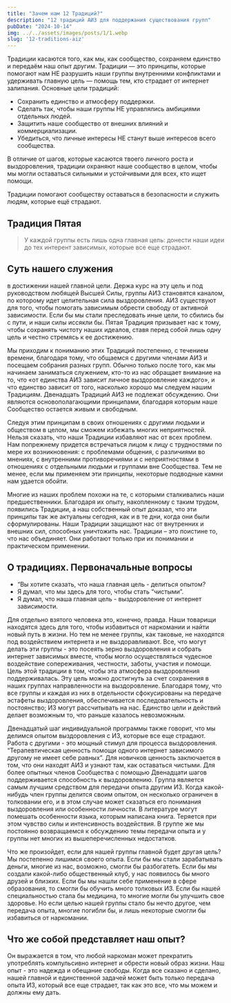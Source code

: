 ```yaml
---
title: "Зачем нам 12 Традиций?"
description: "12 традиций АИЗ для поддержания существования групп"
pubDate: "2024-10-14"
img: ../../assets/images/posts/1/1.webp
slug: '12-traditions-aiz'
---
```


Традиции касаются того, как мы, как сообщество, сохраняем единство и передаём наш опыт другим. Традиции — это принципы, которые помогают нам НЕ разрушить наши группы внутренними конфликтами и удерживать главную цель — помощь тем, кто страдает от интернет залипания. Основные цели традиций:

- Сохранить единство и атмосферу поддержки.
- Сделать так, чтобы наши группы НЕ управлялись амбициями отдельных людей.
- Защитить наше сообщество от внешних влияний и коммерциализации.
- Убедиться, что личные интересы НЕ станут выше интересов всего сообщества.

В отличие от шагов, которые касаются твоего личного роста и выздоровления, традиции охраняют наше сообщество в целом, чтобы мы могли оставаться сильными и устойчивыми для всех, кто ищет помощи.

Традиции помогают сообществу оставаться в безопасности и служить людям, которые ещё страдают.

## Традиция Пятая

> У каждой группы есть лишь одна главная цель: донести наши идеи до тех интерент зависимых, которые все еще страдают.

## Суть нашего служения

в достижении нашей главной цели. Держа курс на эту цель и под руководством любящей Высшей Силы, группы АИЗ становятся каналом, по которому идет целительная сила выздоровления. АИЗ существуют для того, чтобы помогать зависимым обрести свободу от активной зависимости. Если бы мы стали преследовать иные цели, то сбились бы с пути, и наши силы иссякли бы. Пятая Традиция призывает нас к тому, чтобы сохранять чистоту наших идеалов, ставя перед собой лишь одну цель и честно стремясь к ее достижению.

Мы приходим к пониманию этих Традиций постепенно, с течением времени, благодаря тому, что общаемся с другими членами АИЗ и посещаем собрания разных групп. Обычно только после того, как мы начинаем заниматься служением, кто-то из нас обращает внимание на то, что «от единства АИЗ зависит личное выздоровление каждого», и что единство зависит от того, насколько хорошо мы следуем нашим Традициям. Двенадцать Традиций АИЗ не подлежат обсуждению. Они являются основополагающими принципами, благодаря которым наше Сообщество остается живым и свободным.

Следуя этим принципам в своих отношениях с другими людьми и обществом в целом, мы сможем избежать многих неприятностей. Нельзя сказать, что наши Традиции избавляют нас от всех проблем. Нам попрежнему придется встречаться лицом к лицу с трудностями по мере их возникновения: с проблемами общения, с различиями во мнениях, с внутренними противоречиями и с неприятностями в отношениях с отдельными людьми и группами вне Сообщества. Тем не менее, если мы применяем эти принципы, некоторые подводные камни нам удается обойти.

Многие из наших проблем похожи на те, с которыми сталкивались наши предшественники. Благодаря их опыту, накопленному с таким трудом, появились Традиции, а наш собственный опыт доказал, что эти принципы так же актуальны сегодня, как и в те дни, когда они были сформулированы. Наши Традиции защищают нас от внутренних и внешних сил, способных уничтожить нас. Традиции – это поистине то, что нас объединяет. Они работают только при их понимании и практическом применении.

## О традициях. Первоначальные вопросы

- “Вы хотите сказать, что наша главная цель - делиться опытом? 
- Я думал, что мы здесь для того, чтобы стать “чистыми”. 
- Я думал, что наша главная цель - выздоровление от интернет зависимости. 

Для отдельно взятого человека это, конечно, правда. Наши товарищи находятся здесь для того, чтобы избавиться от наркомании и найти новый путь в жизни. Но тем не менее группы, как таковые, не находятся под воздействием интернета и не выздоравливают. Все, что могут делать эти группы - это посеять зерно выздоровления и собрать интернет зависимых вместе, чтобы могло осуществляться чудесное воздействие сопереживания, честности, заботы, участия и помощи. Цель этой традиции в том, чтобы эта атмосфера выздоровления поддерживалась. Эту цель можно достигнуть за счет сохранения в наших группах направленности на выздоровление. Благодаря тому, что все группы и каждая из них в отдельности сфокусированы на передаче эстафеты выздоровления, обеспечивается последовательность и постоянство; ИЗ могут рассчитывать на нас. Единство цели и действий делает возможным то, что раньше казалось невозможным.

Двенадцатый шаг индивидуальной программы также говорит, что мы делимся опытом выздоровления с ИЗ, которые все еще страдают. Работа с другими - это мощный стимул для процесса выздоровления. “Терапевтическая ценность помощи одного интернет зависимого другому не имеет себе равных”. Для новичков ценность заключается в том, что они находят АИЗ и узнают там, как оставаться чистыми. Для более опытных членов Сообщества с помощью Двенадцати шагов поддерживается способность к выздоровлению. Группа является самым лучшим средством для передачи опыта другим ИЗ. Когда какой-нибудь член группы делится своим опытом, он несколько ограничен в толковании его, и в этом случае может сказаться его понимания выздоровления или особенности личности. В литературе могут помешать особенности языка, которым написана книга. Теряется при этом чувство силы и интенсивность воздействия. В группе же мы постоянно возвращаемся к обсуждению темы передачи опыта и у группы нет многих из вышеперечисленных недостатков.

Что же произойдет, если для нашей группы главной будет другая цель? Мы постепенно лишимся своего опыта. Если бы мы стали зарабатывать деньги, многие из нас, возможно, смогли бы разбогатеть. Если бы мы создали какой-либо общественный клуб, у нас появилось бы много друзей и близких. Если бы мы нашли себе применение в сфере образования, то смогли бы обучить много толковых ИЗ. Если бы нашей специальностью стала бы медицина, то многие могли бы улучшить свое здоровье. Но если целью нашей группы стало бы нечто другое, чем передача опыта, многие погибли бы, и лишь некоторые смогли бы избавиться от наркомании.

## Что же собой представляет наш опыт? 

Он выражается в том, что любой наркоман может прекратить употреблять компульсивно интернет и обрести новый образ жизни. Наш опыт - это надежда и обещание свободы. Когда все сказано и сделано, нашей главной и единственной задачей может быть только передача опыта ИЗ, который все еще страдает, так как это все, что мы можем и должны ему дать.